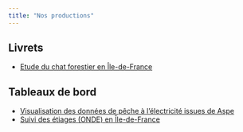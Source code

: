```yaml
---
title: "Nos productions"
---
```


## Livrets

-   [Etude du chat forestier en Île-de-France](https://oai-gem.ofb.fr/exl-php/document-affiche/ofb_recherche_oai/OUVRE_DOC/49974?fic=doc00073302.pdf){target="'_blank'"}

## Tableaux de bord

-   [Visualisation des données de pêche à l'électricité issues de Aspe](https://ssm-ecologie.shinyapps.io/aspedashboard/){target="'_blank'"}
-   [Suivi des étiages (ONDE) en Île-de-France](https://ofb-idf.github.io/PRR_ONDE/){target="'_blank'"}
